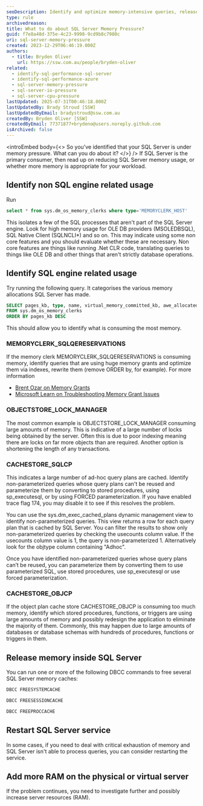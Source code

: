 ```yaml
---
seoDescription: Identify and optimize memory-intensive queries, release system cache, or add more RAM to alleviate SQL Server memory pressure.
type: rule
archivedreason:
title: What to do about SQL Server Memory Pressure?
guid: f7e8a48d-375e-4c23-9998-9cd9b8c7980c
uri: sql-server-memory-pressure
created: 2023-12-29T06:46:19.000Z
authors:
  - title: Bryden Oliver
    url: https://ssw.com.au/people/bryden-oliver
related:
  - identify-sql-performance-sql-server
  - identify-sql-performance-azure
  - sql-server-memory-pressure
  - sql-server-io-pressure
  - sql-server-cpu-pressure
lastUpdated: 2025-07-31T00:46:18.000Z
lastUpdatedBy: Brady Stroud [SSW]
lastUpdatedByEmail: bradystroud@ssw.com.au
createdBy: Bryden Oliver [SSW]
createdByEmail: 77371877+brydeno@users.noreply.github.com
isArchived: false
---
```


<introEmbed
  body={<>
So you've identified that your SQL Server is under memory pressure. What can you do about it?
  </>}
/>
If SQL Server is the primary consumer, then read up on reducing SQL Server memory usage, or whether more memory is appropriate for your workload.

## Identify non SQL engine related usage

Run

```sql
select * from sys.dm_os_memory_clerks where type='MEMORYCLERK_HOST'
```

This isolates a few of the SQL processes that aren't part of the SQL Server engine.
Look for high memory usage for OLE DB providers (MSOLEDBSQL), SQL Native Client (SQLNCLI\*) and so on.
This may indicate using some non core features and you should evaluate whether these are necessary. Non core features are things like running .Net CLR code, translating queries to things like OLE DB and other things that aren't strictly database operations.

## Identify SQL engine related usage

Try running the following query. It categorises the various memory allocations SQL Server has made.

```sql
SELECT pages_kb, type, name, virtual_memory_committed_kb, awe_allocated_kb
FROM sys.dm_os_memory_clerks
ORDER BY pages_kb DESC
```

This should allow you to identify what is consuming the most memory.

### MEMORYCLERK_SQLQERESERVATIONS

If the memory clerk MEMORYCLERK_SQLQERESERVATIONS is consuming memory, identify queries that are using huge memory grants and optimize them via indexes, rewrite them (remove ORDER by, for example).
For more information

* [Brent Ozar on Memory Grants](https://www.brentozar.com/blitz/memory-grants/)
* [Microsoft Learn on Troubleshooting Memory Grant Issues](https://learn.microsoft.com/en-us/troubleshoot/sql/database-engine/performance/troubleshoot-memory-grant-issues?WT.mc_id=DP-MVP-33518)

### OBJECTSTORE_LOCK_MANAGER

The most common example is OBJECTSTORE_LOCK_MANAGER consuming large amounts of memory. This is indicative of a large number of locks being obtained by the server. Often this is due to poor indexing meaning there are locks on far more objects than are required.
Another option is shortening the length of any transactions.

### CACHESTORE_SQLCP

This indicates a large number of ad-hoc query plans are cached. Identify non-parameterized queries whose query plans can't be reused and parameterize them by converting to stored procedures, using sp_executesql, or by using FORCED parameterization. If you have enabled trace flag 174, you may disable it to see if this resolves the problem.

You can use the sys.dm_exec_cached_plans dynamic management view to identify non-parameterized queries. This view returns a row for each query plan that is cached by SQL Server. You can filter the results to show only non-parameterized queries by checking the usecounts column value. If the usecounts column value is 1, the query is non-parameterized 1. Alternatively look for the objtype column containing "Adhoc".

Once you have identified non-parameterized queries whose query plans can’t be reused, you can parameterize them by converting them to use parameterized SQL, use stored procedures, use sp_executesql or use forced parameterization.

### CACHESTORE_OBJCP

If the object plan cache store CACHESTORE_OBJCP is consuming too much memory, identify which stored procedures, functions, or triggers are using large amounts of memory and possibly redesign the application to eliminate the majority of them. Commonly, this may happen due to large amounts of databases or database schemas with hundreds of procedures, functions or triggers in them.

## Release memory inside SQL Server

You can run one or more of the following DBCC commands to free several SQL Server memory caches:

```sql
DBCC FREESYSTEMCACHE
```

```sql
DBCC FREESESSIONCACHE
```

```sql
DBCC FREEPROCCACHE
```

## Restart SQL Server service

In some cases, if you need to deal with critical exhaustion of memory and SQL Server isn't able to process queries, you can consider restarting the service.

## Add more RAM on the physical or virtual server

If the problem continues, you need to investigate further and possibly increase server resources (RAM).
